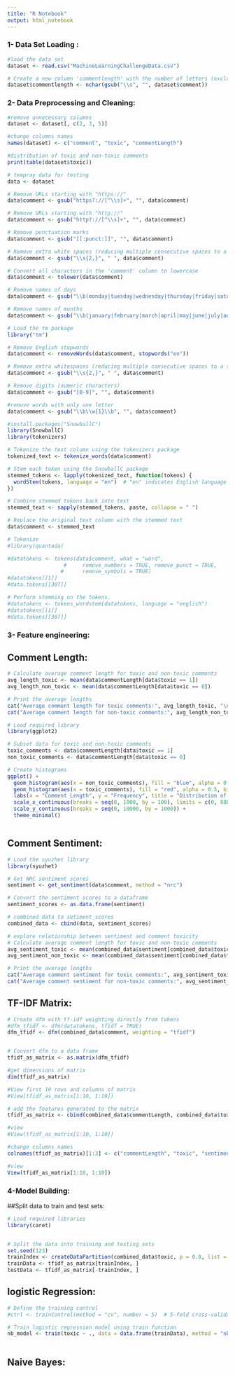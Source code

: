 ```yaml
---
title: "R Notebook"
output: html_notebook
---
```




### 1- Data Set Loading :
```r
#load the data set
dataset <- read.csv("MachineLearningChallengeData.csv")

# Create a new column 'commentlength' with the number of letters (excluding spaces) in each comment
dataset$commentlength <- nchar(gsub("\\s", "", dataset$comment))

```


### 2- Data Preprocessing and Cleaning:
```r
#remove unnecessary columns
dataset <- dataset[, c(2, 3, 5)]

#change columns names
names(dataset) <- c("comment", "toxic", "commentLength")

#distribution of toxic and non-toxic comments
print(table(dataset$toxic))

# tempray data for testing
data <- dataset

```

```r
# Remove URLs starting with "https://"
data$comment <- gsub("https?://[^\\s]+", "", data$comment)

# Remove URLs starting with "http://"
data$comment <- gsub("http?://[^\\s]+", "", data$comment)

# Remove punctuation marks
data$comment <- gsub("[[:punct:]]", "", data$comment)

# Remove extra white spaces (reducing multiple consecutive spaces to a single space)
data$comment <- gsub("\\s{2,}", " ", data$comment)

# Convert all characters in the 'comment' column to lowercase
data$comment <- tolower(data$comment) 

# Remove names of days
data$comment <- gsub("\\b(monday|tuesday|wednesday|thursday|friday|saturday|sunday)\\b", "", data$comment, ignore.case = TRUE)

# Remove names of months
data$comment <- gsub("\\b(january|february|march|april|may|june|july|august|september|october|november|december)\\b", "", data$comment, ignore.case = TRUE)

```


```r
# Load the tm package
library("tm")

# Remove English stopwords
data$comment <- removeWords(data$comment, stopwords("en"))
```

```r
# Remove extra whitespaces (reducing multiple consecutive spaces to a single space)
data$comment <- gsub("\\s{2,}", " ", data$comment)

# Remove digits (numeric characters)
data$comment <- gsub("[0-9]", "", data$comment)
```

```r
#remove words with only one letter
data$comment <- gsub("\\b\\w{1}\\b", "", data$comment)

```

```r
#install.packages("SnowballC")
library(SnowballC)
library(tokenizers)

# Tokenize the text column using the tokenizers package
tokenized_text <- tokenize_words(data$comment)

# Stem each token using the SnowballC package
stemmed_tokens <- lapply(tokenized_text, function(tokens) {
  wordStem(tokens, language = "en")  # "en" indicates English language
})

# Combine stemmed tokens back into text
stemmed_text <- sapply(stemmed_tokens, paste, collapse = " ")

# Replace the original text column with the stemmed text
data$comment <- stemmed_text

```



```r
# Tokenize
#library(quanteda)

#datatokens <- tokens(data$comment, what = "word", 
                  #     remove_numbers = TRUE, remove_punct = TRUE,
                 #      remove_symbols = TRUE)
#datatokens[[1]]
#data.tokens[[307]]
```
```r
# Perform stemming on the tokens.
#datatokens <- tokens_wordstem(datatokens, language = "english")
#datatokens[[1]]
#data.tokens[[307]]
```

### 3- Feature engineering:
## Comment Length:
```r
# Calculate average comment length for toxic and non-toxic comments
avg_length_toxic <- mean(data$commentLength[data$toxic == 1])
avg_length_non_toxic <- mean(data$commentLength[data$toxic == 0])

# Print the average lengths
cat("Average comment length for toxic comments:", avg_length_toxic, "\n")
cat("Average comment length for non-toxic comments:", avg_length_non_toxic, "\n")
```
```r
# Load required library
library(ggplot2)

# Subset data for toxic and non-toxic comments
toxic_comments <- data$commentLength[data$toxic == 1]
non_toxic_comments <- data$commentLength[data$toxic == 0]

# Create histograms 
ggplot() +
  geom_histogram(aes(x = non_toxic_comments), fill = "blue", alpha = 0.5, binwidth = 10) +
  geom_histogram(aes(x = toxic_comments), fill = "red", alpha = 0.5, binwidth = 10) +
  labs(x = "Comment Length", y = "Frequency", title = "Distribution of Comment Lengths for Toxic and Non-Toxic Comments") +
  scale_x_continuous(breaks = seq(0, 1000, by = 100), limits = c(0, 800)) +  # Adjust x-axis limits
  scale_y_continuous(breaks = seq(0, 10000, by = 1000)) +
  theme_minimal()



```





## Comment Sentiment:
```r
# Load the syuzhet library
library(syuzhet)

# Get NRC sentiment scores
sentiment <- get_sentiment(data$comment, method = "nrc")

# Convert the sentiment scores to a dataframe
sentiment_scores <- as.data.frame(sentiment)
```

```r
# combined data to setiment_scores
combined_data <- cbind(data, sentiment_scores)

# explore relationship between sentiment and comment toxicity
# Calculate average comment length for toxic and non-toxic comments
avg_sentiment_toxic <- mean(combined_data$sentiment[combined_data$toxic == 1])
avg_sentiment_non_toxic <- mean(combined_data$sentiment[combined_data$toxic == 0])

# Print the average lengths
cat("Average comment sentiment for toxic comments:", avg_sentiment_toxic, "\n")
cat("Average comment sentiment for non-toxic comments:", avg_sentiment_non_toxic, "\n")
```

## TF-IDF Matrix:
```r
# Create dfm with tf-idf weighting directly from tokens
#dfm_tfidf <- dfm(datatokens, tfidf = TRUE)
dfm_tfidf <- dfm(combined_data$comment, weighting = "tfidf")


# Convert dfm to a data frame
tfidf_as_matrix <- as.matrix(dfm_tfidf)

#get dimensions of matrix
dim(tfidf_as_matrix)

#View first 10 rows and columns of matrix
#View(tfidf_as_matrix[1:10, 1:10])


```


```r
# add the features generated to the matrix
tfidf_as_matrix <- cbind(combined_data$commentLength, combined_data$toxic, sentiment_scores$sentiment, tfidf_as_matrix)

#view 
#View(tfidf_as_matrix[1:10, 1:10])
```

```r
#change columns names
colnames(tfidf_as_matrix)[1:3] <- c("commentLength", "toxic", "sentiment")

#view 
View(tfidf_as_matrix[1:10, 1:10])
```


### 4-Model Building:
##Split data to train and test sets:

```r
# Load required libraries
library(caret)


# Split the data into training and testing sets
set.seed(123)
trainIndex <- createDataPartition(combined_data$toxic, p = 0.8, list = FALSE)
trainData <- tfidf_as_matrix[trainIndex, ]
testData <- tfidf_as_matrix[-trainIndex, ]
```


## logistic Regression:
```r
# Define the training control
#ctrl <- trainControl(method = "cv", number = 5)  # 5-fold cross-validation

# Train logistic regression model using train function
nb_model <- train(toxic ~ ., data = data.frame(trainData), method = "nb")
                     
```

## Naive Bayes:
```r

```



















































































